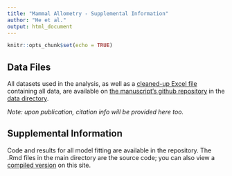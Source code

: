 ```yaml
---
title: "Mammal Allometry - Supplemental Information"
author: "He et al."
output: html_document
---
```


```r
knitr::opts_chunk$set(echo = TRUE)
```

## Data Files

All datasets used in the analysis, as well as a [cleaned-up Excel file](https://github.com/stacyderuiter/mammal-allometry/raw/main/data/bmr_cardio_cleaned.xlsx) containing all data, are available on [the manuscript's github repository](https://github.com/stacyderuiter/mammal-allometry) in the [data directory](https://github.com/stacyderuiter/mammal-allometry/tree/main/data).

*Note: upon publication, citation info will be provided here too.*

## Supplemental Information

Code and results for all model fitting are available in the repository. The .Rmd files in the main directory are the source code; you can also view a [compiled version](supplement.html) on this site.

<!-- *Note: our plan is to update to a version with just one file/page with sections for each of the different response variables.* -->

<!-- - [Metabolic rate models](all-models-bmr.html) -->
<!-- - [Breathing frequency models](all-models-fr.html) -->
<!-- - [Heart rate models](all-models-hr.html) -->
<!-- - [Stroke volume models](all-models-sv.html) -->
<!-- - [Tidal volume models](all-models-vt.html) -->
<!-- - Model predictions: [Cardiac output and total ventilation](more-predictions.html) -->